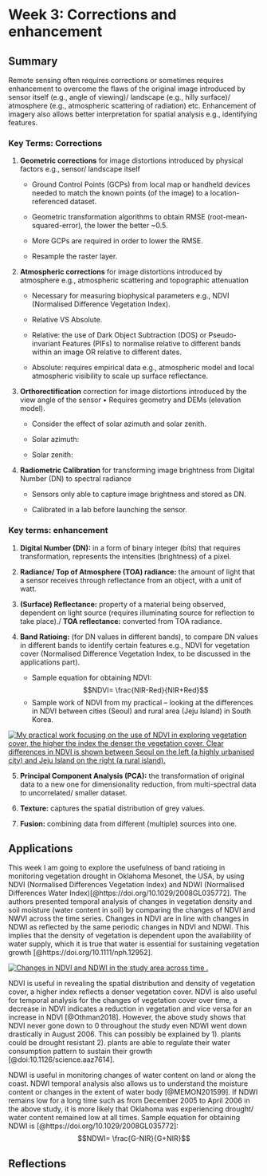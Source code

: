 # Week 3: Corrections and enhancement

## Summary

Remote sensing often requires corrections or sometimes requires enhancement to overcome the flaws of the original image introduced by sensor itself (e.g., angle of viewing)/ landscape (e.g., hilly surface)/ atmosphere (e.g., atmospheric scattering of radiation) etc. Enhancement of imagery also allows better interpretation for spatial analysis e.g., identifying features.

### Key Terms: Corrections

1.  **Geometric corrections** for image distortions introduced by physical factors e.g., sensor/ landscape itself

    -   Ground Control Points (GCPs) from local map or handheld devices needed to match the known points (of the image) to a location-referenced dataset.

    -   Geometric transformation algorithms to obtain RMSE (root-mean-squared-error), the lower the better \~0.5.

    -   More GCPs are required in order to lower the RMSE.

    -   Resample the raster layer.

2.  **Atmospheric corrections** for image distortions introduced by atmosphere e.g., atmospheric scattering and topographic attenuation

    -   Necessary for measuring biophysical parameters e.g., NDVI (Normalised Difference Vegetation Index).

    -   Relative VS Absolute.

    -   Relative: the use of Dark Object Subtraction (DOS) or Pseudo-invariant Features (PIFs) to normalise relative to different bands within an image OR relative to different dates.

    -   Absolute: requires empirical data e.g., atmospheric model and local atmospheric visibility to scale up surface reflectance.

3.  **Orthorectification** correction for image distortions introduced by the view angle of the sensor • Requires geometry and DEMs (elevation model).

    -   Consider the effect of solar azimuth and solar zenith.

    -   Solar azimuth:

    -   Solar zenith:

4.  **Radiometric Calibration** for transforming image brightness from Digital Number (DN) to spectral radiance

    -   Sensors only able to capture image brightness and stored as DN.

    -   Calibrated in a lab before launching the sensor.

### Key terms: enhancement

1.  **Digital Number (DN):** in a form of binary integer (bits) that requires transformation, represents the intensities (brightness) of a pixel.

2.  **Radiance/ Top of Atmosphere (TOA) radiance:** the amount of light that a sensor receives through reflectance from an object, with a unit of watt.

3.  **(Surface) Reflectance:** property of a material being observed, dependent on light source (requires illuminating source for reflection to take place)./ **TOA reflectance:** converted from TOA radiance.

4.  **Band Ratioing:** (for DN values in different bands), to compare DN values in different bands to identify certain features e.g., NDVI for vegetation cover (Normalised Difference Vegetation Index, to be discussed in the applications part).

    -   Sample equation for obtaining NDVI: $$NDVI= \frac{NIR-Red}{NIR+Red}$$
    -   Sample work of NDVI from my practical -- looking at the differences in NDVI between cities (Seoul) and rural area (Jeju Island) in South Korea.

[![My practical work focusing on the use of NDVI in exploring vegetation cover, the higher the index the denser the vegetation cover. Clear differences in NDVI is shown between Seoul on the left (a highly urbanised city) and Jeju Island on the right (a rural island).](images/NDVI.jpg){fig-align="center"}](NDVI-Korea)

5.  **Principal Component Analysis (PCA):** the transformation of original data to a new one for dimensionality reduction, from multi-spectral data to uncorrelated/ smaller dataset.

6.  **Texture:** captures the spatial distribution of grey values.

7.  **Fusion:** combining data from different (multiple) sources into one.

## Applications

This week I am going to explore the usefulness of band ratioing in monitoring vegetation drought in Oklahoma Mesonet, the USA, by using NDVI (Normalised Differences Vegetation Index) and NDWI (Normalised Differences Water Index)[@https://doi.org/10.1029/2008GL035772]. The authors presented temporal analysis of changes in vegetation density and soil moisture (water content in soil) by comparing the changes of NDVI and NWVI across the time series. Changes in NDVI are in line with changes in NDWI as reflected by the same periodic changes in NDVI and NDWI. This implies that the density of vegetation is dependent upon the availability of water supply, which it is true that water is essential for sustaining vegetation growth [@https://doi.org/10.1111/nph.12952].

[![Changes in NDVI and NDWI in the study area across time .](images/NDVINDWI.png){fig-align="center"}](oklahoma-NDVI-NDWI)

NDVI is useful in revealing the spatial distribution and density of vegetation cover, a higher index reflects a denser vegetation cover. NDVI is also useful for temporal analysis for the changes of vegetation cover over time, a decrease in NDVI indicates a reduction in vegetation and vice versa for an increase in NDVI [@Othman2018]. However, the above study shows that NDVI never gone down to 0 throughout the study even NDWI went down drastically in August 2006. This can possibly be explained by 1). plants could be drought resistant 2). plants are able to regulate their water consumption pattern to sustain their growth [@doi:10.1126/science.aaz7614].

NDWI is useful in monitoring changes of water content on land or along the coast. NDWI temporal analysis also allows us to understand the moisture content or changes in the extent of water body [@MEMON201599]. If NDWI remains low for a long time such as from December 2005 to April 2006 in the above study, it is more likely that Oklahoma was experiencing drought/ water content remained low at all times. Sample equation for obtaining NDWI is [@https://doi.org/10.1029/2008GL035772]: $$NDWI= \frac{G-NIR}{G+NIR}$$

## Reflections
